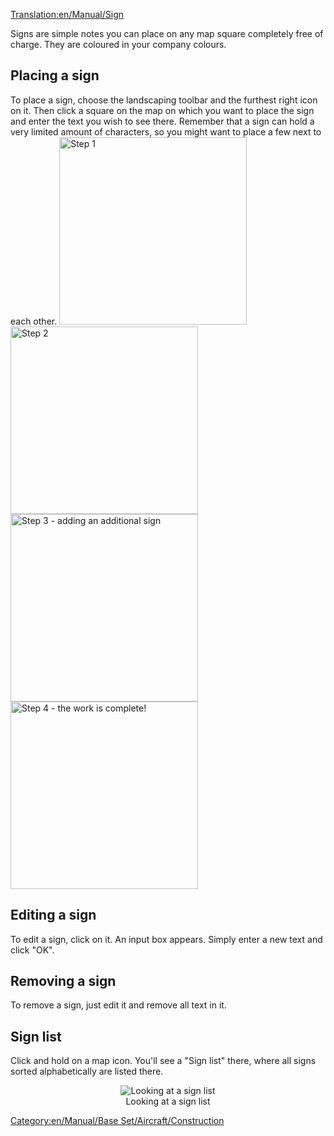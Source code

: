[[Translation:en/Manual/Sign]]


Signs are simple notes you can place on any map square completely free of charge. They are coloured in your company colours.

==Placing a sign==

To place a sign, choose the landscaping toolbar and the furthest right icon on it.
Then click a square on the map on which you want to place the sign and enter the text you wish to see there. Remember that a sign can hold a very limited amount of characters, so you might want to place a few next to each other.
[[File:en/Manual/Placing signs 1.png|left|thumb|300px|Step 1]]
[[File:en/Manual/Placing Signs 2.png|left|thumb|300px|Step 2]] 
[[File:en/Manual/Placing signs 3.png|left|thumb|300px|Step 3 - adding an additional sign]] 
[[File:en/Manual/Placing signs 4.png|left|thumb|300px|Step 4 - the work is complete!]] 
<br style="clear:both;"/>

==Editing a sign==

To edit a sign, click on it. An input box appears. Simply enter a new text and click "OK".

==Removing a sign==

To remove a sign, just edit it and remove all text in it.
{{en/Warning|Remember, in multiplayer games anyone can edit and delete your signs, so don't put important information there and keep an eye on them to make sure your competitors aren't making you look like a fool!}}

==Sign list==

Click and hold on a map icon. You'll see a "Sign list" there, where all signs sorted alphabetically are listed there.
<center>[[File:en/Manual/Sign list.png|center|frame|Looking at a sign list]]</center>
[[Category:en/Manual/Base Set/Aircraft/Construction]]
